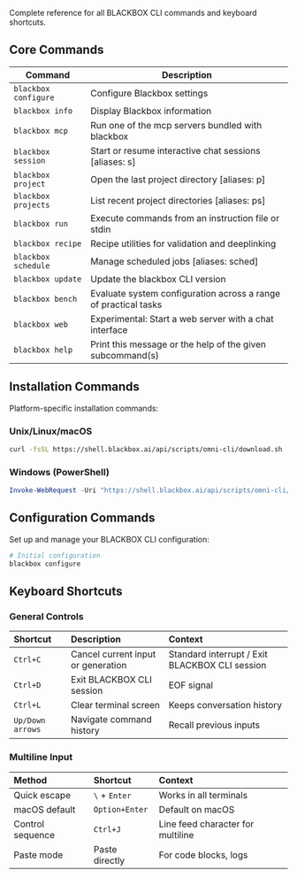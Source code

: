 Complete reference for all BLACKBOX CLI commands and keyboard shortcuts.

## Core Commands

| Command                    | Description                                                    |
| -------------------------- | -------------------------------------------------------------- |
| `blackbox configure`       | Configure Blackbox settings                                   |
| `blackbox info`            | Display Blackbox information                                   |
| `blackbox mcp`             | Run one of the mcp servers bundled with blackbox              |
| `blackbox session`         | Start or resume interactive chat sessions [aliases: s]        |
| `blackbox project`         | Open the last project directory [aliases: p]                  |
| `blackbox projects`        | List recent project directories [aliases: ps]                 |
| `blackbox run`             | Execute commands from an instruction file or stdin            |
| `blackbox recipe`          | Recipe utilities for validation and deeplinking               |
| `blackbox schedule`        | Manage scheduled jobs [aliases: sched]                        |
| `blackbox update`          | Update the blackbox CLI version                                |
| `blackbox bench`           | Evaluate system configuration across a range of practical tasks |
| `blackbox web`             | Experimental: Start a web server with a chat interface        |
| `blackbox help`            | Print this message or the help of the given subcommand(s)     |

## Installation Commands

Platform-specific installation commands:

### Unix/Linux/macOS
```bash
curl -fsSL https://shell.blackbox.ai/api/scripts/omni-cli/download.sh | bash
```

### Windows (PowerShell)
```powershell
Invoke-WebRequest -Uri "https://shell.blackbox.ai/api/scripts/omni-cli/download.ps1" -OutFile "download.ps1"; .\download.ps1
```

## Configuration Commands

Set up and manage your BLACKBOX CLI configuration:

```bash
# Initial configuration
blackbox configure

```



## Keyboard Shortcuts

### General Controls

| Shortcut         | Description                        | Context                                                     |
| :--------------- | :--------------------------------- | :---------------------------------------------------------- |
| `Ctrl+C`         | Cancel current input or generation | Standard interrupt / Exit BLACKBOX CLI session            |
| `Ctrl+D`         | Exit BLACKBOX CLI session          | EOF signal                                                  |
| `Ctrl+L`         | Clear terminal screen              | Keeps conversation history                                  |
| `Up/Down arrows` | Navigate command history           | Recall previous inputs                                      |                           |

### Multiline Input

| Method           | Shortcut       | Context                           |
| :--------------- | :------------- | :-------------------------------- |
| Quick escape     | `\` + `Enter`  | Works in all terminals            |
| macOS default    | `Option+Enter` | Default on macOS                  |
| Control sequence | `Ctrl+J`       | Line feed character for multiline |
| Paste mode       | Paste directly | For code blocks, logs             |

